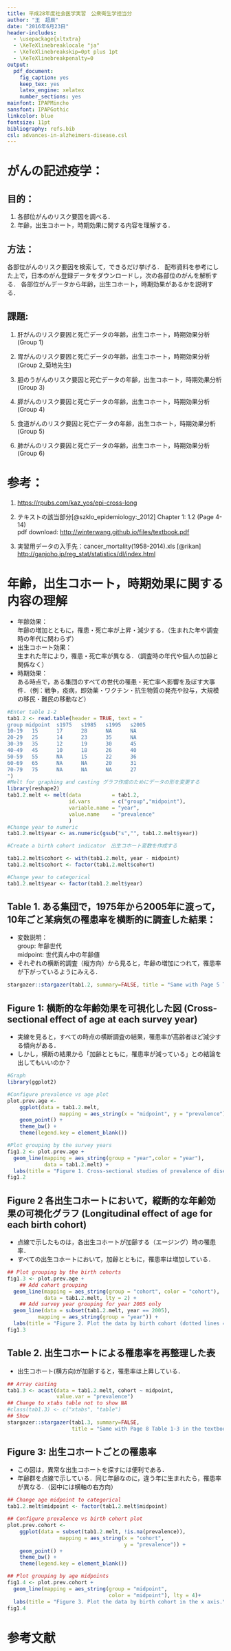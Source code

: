 ```yaml
---
title: 平成28年度社会医学実習　公衆衛生学担当分
author: "王　超辰"
date: "2016年6月23日"
header-includes:
  - \usepackage{xltxtra}
  - \XeTeXlinebreaklocale "ja"
  - \XeTeXlinebreakskip=0pt plus 1pt
  - \XeTeXlinebreakpenalty=0
output:
  pdf_document:
    fig_caption: yes
    keep_tex: yes
    latex_engine: xelatex
    number_sections: yes
mainfont: IPAPMincho
sansfont: IPAPGothic
linkcolor: blue
fontsize: 11pt
bibliography: refs.bib 
csl: advances-in-alzheimers-disease.csl
---
```




# がんの記述疫学：

## 目的：   
1. 各部位がんのリスク要因を調べる．  
2. 年齢，出生コホート，時期効果に関する内容を理解する．  

## 方法：   
各部位がんのリスク要因を検索して，できるだけ挙げる．
配布資料を参考にした上で，日本のがん登録データをダウンロードし，次の各部位のがんを解析する．
各部位がんデータから年齢，出生コホート，時期効果があるかを説明する．

## 課題:

1. 肝がんのリスク要因と死亡データの年齢，出生コホート，時期効果分析 (Group 1)

2. 胃がんのリスク要因と死亡データの年齢，出生コホート，時期効果分析 (Group 2_菊地先生)

3. 胆のうがんのリスク要因と死亡データの年齢，出生コホート，時期効果分析 (Group 3)
 
4. 膵がんのリスク要因と死亡データの年齢，出生コホート，時期効果分析 (Group 4)

5. 食道がんのリスク要因と死亡データの年齢，出生コホート，時期効果分析 (Group 5)

6. 肺がんのリスク要因と死亡データの年齢，出生コホート，時期効果分析 (Group 6)


# 参考：

1. [https://rpubs.com/kaz_yos/epi-cross-long](https://rpubs.com/kaz_yos/epi-cross-long)

2. テキストの該当部分[@szklo_epidemiology:_2012] Chapter 1: 1.2 (Page 4-14)   
    pdf download: [http://winterwang.github.io/files/textbook.pdf](http://winterwang.github.io/files/textbook.pdf)
    
3. 実習用データの入手先：cancer_mortality(1958-2014).xls [@rikan] [http://ganjoho.jp/reg_stat/statistics/dl/index.html](http://ganjoho.jp/reg_stat/statistics/dl/index.html)


# 年齢，出生コホート，時期効果に関する内容の理解

* 年齢効果：  
    年齢の増加とともに，罹患・死亡率が上昇・減少する．（生まれた年や調査時の年代に関わらず）
* 出生コホート効果：  
    生まれた年により，罹患・死亡率が異なる．（調査時の年代や個人の加齢と関係なく）
* 時期効果：  
    ある時点で，ある集団のすべての世代の罹患・死亡率へ影響を及ぼす大事件．（例：戦争，疫病，即効薬・ワクチン・抗生物質の発売や投与，大規模の移民・難民の移動など）

```r
#Enter table 1-2 
tab1.2 <- read.table(header = TRUE, text = "
group midpoint  s1975   s1985   s1995   s2005
10-19   15      17      28      NA      NA
20-29   25      14      23      35      NA
30-39   35      12      19      30      45
40-49   45      10      18      26      40
50-59   55      NA      15      22      36
60-69   65      NA      NA      20      31
70-79   75      NA      NA      NA      27
")
#Melt for graphing and casting グラフ作成のためにデータの形を変更する
library(reshape2)
tab1.2.melt <- melt(data          = tab1.2,
                    id.vars       = c("group","midpoint"),
                    variable.name = "year",
                    value.name    = "prevalence"
                    )
#Change year to numeric　
tab1.2.melt$year <- as.numeric(gsub("s","", tab1.2.melt$year))

#Create a birth cohort indicator　出生コホート変数を作成する

tab1.2.melt$cohort <- with(tab1.2.melt, year - midpoint)
tab1.2.melt$cohort <- factor(tab1.2.melt$cohort)

#Change year to categorical
tab1.2.melt$year <- factor(tab1.2.melt$year)

```


## Table 1. ある集団で，1975年から2005年に渡って，10年ごと某病気の罹患率を横断的に調査した結果：

* 変数説明：  
    group: 年齢世代  
    midpoint: 世代真ん中の年齢値  
* それぞれの横断的調査（縦方向）から見ると，年齢の増加につれて，罹患率が下がっているようにみえる．

```r
stargazer::stargazer(tab1.2, summary=FALSE, title = "Same with Page 5 Table 1-2 in the textbook")
```

## Figure 1: 横断的な年齢効果を可視化した図 (Cross-sectional effect of age at each survey year)

* 実線を見ると，すべての時点の横断調査の結果，罹患率が高齢者ほど減少する傾向がある．
* しかし，横断の結果から「加齢とともに，罹患率が減っている」との結論を出してもいいのか？


```r
#Graph
library(ggplot2)

#Configure prevalence vs age plot
plot.prev.age <-
    ggplot(data = tab1.2.melt,
                 mapping = aes_string(x = "midpoint", y = "prevalence")) +
    geom_point() +
    theme_bw() +
    theme(legend.key = element_blank())

#Plot grouping by the survey years
fig1.2 <- plot.prev.age + 
  geom_line(mapping = aes_string(group = "year",color = "year"), 
            data = tab1.2.melt) +
  labs(title = "Figure 1. Cross-sectional studies of prevalence of disease\n  (Based on data from Table 1)\n Same with Figure 1-2 in the textbook")
fig1.2
```


## Figure 2 各出生コホートにおいて，縦断的な年齢効果の可視化グラフ (Longitudinal effect of age for each birth cohort)

* 点線で示したものは，各出生コホートが加齢する（エージング）時の罹患率．
* すべての出生コホートにおいて，加齢とともに，罹患率は増加している．

```r
## Plot grouping by the birth cohorts
fig1.3 <- plot.prev.age +
    ## Add cohort grouping
  geom_line(mapping = aes_string(group = "cohort", color = "cohort"), 
            data = tab1.2.melt, lty = 2) +
    ## Add survey year grouping for year 2005 only
  geom_line(data = subset(tab1.2.melt, year == 2005),
          mapping = aes_string(group = "year")) +
  labs(title = "Figure 2. Plot the data by birth cohort (dotted lines = birth cohorts)\n same with figure 1-3 in the textbook")
fig1.3
```


## Table 2. 出生コホートによる罹患率を再整理した表 

* 出生コホート(横方向)が加齢すると，罹患率は上昇している．

```r
## Array casting
tab1.3 <- acast(data = tab1.2.melt, cohort ~ midpoint, 
                value.var = "prevalence")
## Change to xtabs table not to show NA
#class(tab1.3) <- c("xtabs", "table")
## Show
stargazer::stargazer(tab1.3, summary=FALSE, 
                     title = "Same with Page 8 Table 1-3 in the textbook")

```

## Figure 3: 出生コホートごとの罹患率

* この図は，異常な出生コホートを探すには便利である．
* 年齢群を点線で示している．同じ年齢なのに，違う年に生まれたら，罹患率が異なる．（図中には横軸の右方向）


```r
## Change age midpoint to categorical
tab1.2.melt$midpoint <- factor(tab1.2.melt$midpoint)

## Configure prevalence vs birth cohort plot
plot.prev.cohort <-
    ggplot(data = subset(tab1.2.melt, !is.na(prevalence)),
                 mapping = aes_string(x = "cohort", 
                                      y = "prevalence")) +
    geom_point() +
    theme_bw() +
    theme(legend.key = element_blank())

## Plot grouping by age midpoints
fig1.4 <- plot.prev.cohort +
  geom_line(mapping = aes_string(group = "midpoint", 
                                 color = "midpoint"), lty = 4)+
  labs(title = "Figure 3. Plot the data by birth cohort in the x axis.\n same with figure 1-4 in the textbook")
fig1.4
```




# 参考文献

